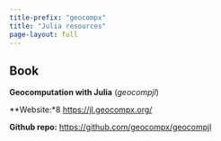 ```yaml
---
title-prefix: "geocompx"
title: "Julia resources"
page-layout: full
---
```


## Book

::: {.grid}

::: {.g-col-12 .g-col-md-6}
**Geocomputation with Julia** (*geocompjl*)

**Website:*8 <https://jl.geocompx.org/>

**Github repo:** <https://github.com/geocompx/geocompjl>
:::

::: {.g-col-12 .g-col-md-6}

:::

:::
